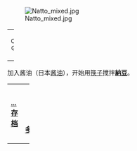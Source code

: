 [[Image:Natto_mixed.jpg|center]] 
{| class="noprint" width="100%" border="0" style="padding: 0; margin: 0; background-color:transparent"
|width="33%"| <center> <small>Credit: Gleam</small> </center> 
|}
加入酱油（日本[[酱油|酱油]]），开始用[[筷子|筷子]]搅拌'''[[納豆|納豆]]'''。
{| class="noprint" width="100%"  border="0" style="padding: 0; margin: 0; background-color:transparent"
|-
| width="33%"| <div style="text-align:left;">'''[[Portal:文化/Featured_picture|...存档]]'''</div> ||
 <div style="text-align:right;margin-right:10px;margin-bottom:4px;">
'''[[納豆|阅读更多...]]'''
 </div >
|}